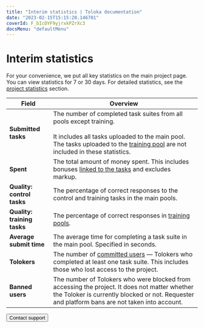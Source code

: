 ```yaml
---
title: "Interim statistics | Toloka documentation"
date: "2023-02-15T15:15:20.146701"
coverId: F_bIcOYF9yjrxkPZrXc3
docsMenu: "defaultMenu"
---
```



# Interim statistics

For your convenience, we put all key statistics on the main project page. You can view statistics for 7 or 30 days. For detailed statistics, see the [project statistics](/docs/guide/project-statistic) section.

Field | Overview
----- | -----
**Submitted tasks** | The number of completed task suites from all pools except training.<br/><br/>It includes all tasks uploaded to the main pool. The tasks uploaded to the [training pool](/docs/guide/train) are not included in these statistics.
**Spent** | The total amount of money spent. This includes bonuses [linked to the tasks](/docs/guide/bonus#bonus-task) and excludes markup.
**Quality: control tasks** | The percentage of correct responses to the control and training tasks in the main pools.
**Quality: training tasks** | The percentage of correct responses in [training pools](/docs/guide/train).
**Average submit time** | The average time for completing a task suite in the main pool. Specified in seconds.
**Tolokers** | The number of [committed users](/docs/guide/project-statistic#submitted-in-pool) — Tolokers who completed at least one task suite. This includes those who lost access to the project.
**Banned users** | The number of Tolokers who were blocked from accessing the project. It does not matter whether the Toloker is currently blocked or not. Requester and platform bans are not taken into account.

<Button view="defaultInverse" size="l" type="link" url="/docs/guide/troubleshooting/support?form-source=guide-project-interim-statistics">Contact support</Button>

